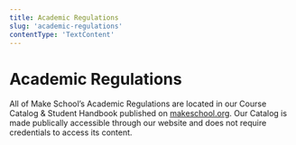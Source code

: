 ```yaml
---
title: Academic Regulations
slug: 'academic-regulations'
contentType: 'TextContent'
---
```


# Academic Regulations

All of Make School’s Academic Regulations are located in our Course Catalog & Student Handbook
published on [makeschool.org](makeschool.com). Our Catalog is made publically accessible through our
website and does not require credentials to access its content.
